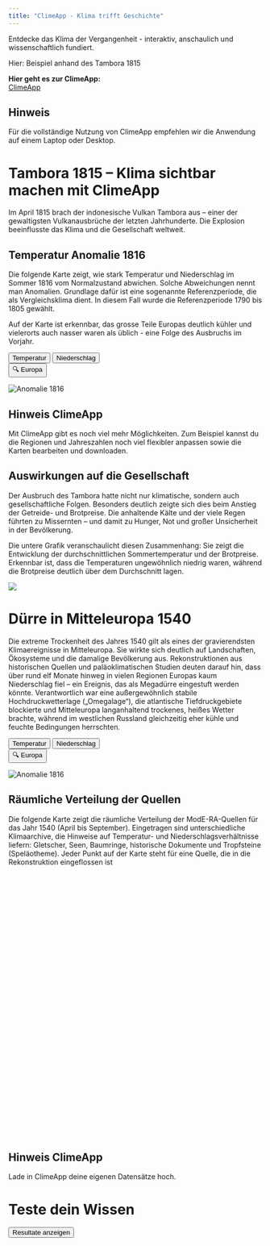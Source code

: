 ```yaml
---
title: "ClimeApp - Klima trifft Geschichte"
---
```

Entdecke das Klima der Vergangenheit - interaktiv, anschaulich und wissenschaftlich fundiert.

Hier: Beispiel anhand des Tambora 1815


**Hier geht es zur ClimeApp:** <br>
<a href="https://mode-ra.unibe.ch/climeapp/" class="climeapp-button" target="_blank">
  ClimeApp
</a>

::: {.callout-note}
# Hinweis
Für die vollständige Nutzung von ClimeApp empfehlen wir die Anwendung auf einem Laptop oder Desktop.
:::



# Tambora 1815 – Klima sichtbar machen mit ClimeApp
Im April 1815 brach der indonesische Vulkan Tambora aus – einer der gewaltigsten Vulkanausbrüche der letzten Jahrhunderte. Die Explosion beeinflusste das Klima und die Gesellschaft weltweit. 



## Temperatur Anomalie 1816
Die folgende Karte zeigt, wie stark Temperatur und Niederschlag im Sommer 1816 vom Normalzustand abwichen. Solche Abweichungen nennt man Anomalien. Grundlage dafür ist eine sogenannte Referenzperiode, die als Vergleichsklima dient. In diesem Fall wurde die Referenzperiode 1790 bis 1805 gewählt.

Auf der Karte ist erkennbar, das grosse Teile Europas deutlich kühler und vielerorts auch nasser waren als üblich - eine Folge des Ausbruchs im Vorjahr.

::: {.button-row}
::: {.button-group}
<button class="button" id="temperature-btn">Temperatur</button>
<button class="button" id="precipitation-btn">Niederschlag</button>
:::
::: {.button-group}
<button class="button-toggle" id="region-toggle-btn">🔍 Europa</button>
:::
:::

<div>
  <img id="anomaly" src="images/temperature_anomaly_1816_global.png"
       class="responsive-image" alt="Anomalie 1816">
</div>

::: {.callout-tip collapse="true"}
# Hinweis ClimeApp
Mit ClimeApp gibt es noch viel mehr Möglichkeiten. Zum Beispiel kannst du die Regionen und Jahreszahlen noch viel flexibler anpassen sowie die Karten bearbeiten und downloaden.
:::

## Auswirkungen auf die Gesellschaft
Der Ausbruch des Tambora hatte nicht nur klimatische, sondern auch gesellschaftliche Folgen. Besonders deutlich zeigte sich dies beim Anstieg der Getreide- und Brotpreise. Die anhaltende Kälte und der viele Regen führten zu Missernten – und damit zu Hunger, Not und großer Unsicherheit in der Bevölkerung.

Die untere Grafik veranschaulicht diesen Zusammenhang: Sie zeigt die Entwicklung der durchschnittlichen Sommertemperatur und der Brotpreise. Erkennbar ist, dass die Temperaturen ungewöhnlich niedrig waren, während die Brotpreise deutlich über dem Durchschnitt lagen.

![](images/bread_prices.png)

# Dürre in Mitteleuropa 1540
Die extreme Trockenheit des Jahres 1540 gilt als eines der gravierendsten Klimaereignisse in Mitteleuropa. Sie wirkte sich deutlich auf Landschaften, Ökosysteme und die damalige Bevölkerung aus. Rekonstruktionen aus historischen Quellen und paläoklimatischen Studien deuten darauf hin, dass über rund elf Monate hinweg in vielen Regionen Europas kaum Niederschlag fiel – ein Ereignis, das als Megadürre eingestuft werden könnte. Verantwortlich war eine außergewöhnlich stabile Hochdruckwetterlage („Omegalage“), die atlantische Tiefdruckgebiete blockierte und Mitteleuropa langanhaltend trockenes, heißes Wetter brachte, während im westlichen Russland gleichzeitig eher kühle und feuchte Bedingungen herrschten.

::: {.button-row}
::: {.button-group}
<button class="button" id="temperature-btn">Temperatur</button>
<button class="button" id="precipitation-btn">Niederschlag</button>
:::
::: {.button-group}
<button class="button-toggle" id="region-toggle-btn">🔍 Europa</button>
:::
:::

<div>
  <img id="anomaly" src="images/temperature_anomaly_1816_global.png"
       class="responsive-image" alt="Anomalie 1816">
</div>
## Räumliche Verteilung der Quellen
Die folgende Karte zeigt die räumliche Verteilung der ModE-RA-Quellen für das Jahr 1540 (April bis September). Eingetragen sind unterschiedliche Klimaarchive, die Hinweise auf Temperatur- und Niederschlagsverhältnisse liefern: Gletscher, Seen, Baumringe, historische Dokumente und Tropfsteine (Speläotheme). Jeder Punkt auf der Karte steht für eine Quelle, die in die Rekonstruktion eingeflossen ist

<div id="drought-map" style="height:520px; margin:1rem 0;"></div>
<link rel="stylesheet" href="https://unpkg.com/leaflet/dist/leaflet.css">
<script src="https://unpkg.com/leaflet/dist/leaflet.js"></script>
<link rel="stylesheet" href="https://cdnjs.cloudflare.com/ajax/libs/font-awesome/6.5.2/css/all.min.css">

::: {.callout-tip collapse="true"}
# Hinweis ClimeApp
Lade in ClimeApp deine eigenen Datensätze hoch.
:::

# Teste dein Wissen
<div id="quiz"></div>
<button id="submit">Resultate anzeigen</button>
<div id="results"></div>
